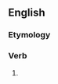 ==English==

===Etymology===
{{suffix|en|clepe|est}}

===Verb===
{{head|en|verb form}}

# {{en-archaic second-person singular of|clepe}}